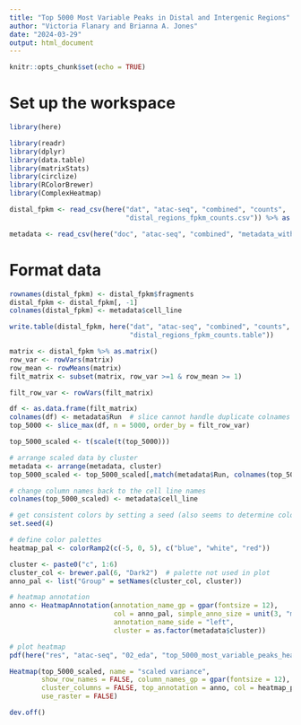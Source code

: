 ```yaml
---
title: "Top 5000 Most Variable Peaks in Distal and Intergenic Regions"
author: "Victoria Flanary and Brianna A. Jones"
date: "2024-03-29"
output: html_document
---
```


```r
knitr::opts_chunk$set(echo = TRUE)
```

# Set up the workspace
```r
library(here)
```

```r
library(readr)
library(dplyr)
library(data.table)
library(matrixStats)
library(circlize)
library(RColorBrewer)
library(ComplexHeatmap)
```

```r
distal_fpkm <- read_csv(here("dat", "atac-seq", "combined", "counts",
                             "distal_regions_fpkm_counts.csv")) %>% as.data.frame()
```

```r
metadata <- read_csv(here("doc", "atac-seq", "combined", "metadata_with_clusters.csv"))
```

# Format data
```r
rownames(distal_fpkm) <- distal_fpkm$fragments
distal_fpkm <- distal_fpkm[, -1]
colnames(distal_fpkm) <- metadata$cell_line
```

```r
write.table(distal_fpkm, here("dat", "atac-seq", "combined", "counts", 
                              "distal_regions_fpkm_counts.table"))
```

```r
matrix <- distal_fpkm %>% as.matrix()
row_var <- rowVars(matrix)
row_mean <- rowMeans(matrix)
filt_matrix <- subset(matrix, row_var >=1 & row_mean >= 1)
```

```r
filt_row_var <- rowVars(filt_matrix)
```

```r
df <- as.data.frame(filt_matrix)
colnames(df) <- metadata$Run  # slice cannot handle duplicate colnames
top_5000 <- slice_max(df, n = 5000, order_by = filt_row_var)
```

```r
top_5000_scaled <- t(scale(t(top_5000)))
```

```r
# arrange scaled data by cluster
metadata <- arrange(metadata, cluster)
top_5000_scaled <- top_5000_scaled[,match(metadata$Run, colnames(top_5000_scaled))]

# change column names back to the cell line names
colnames(top_5000_scaled) <- metadata$cell_line
```

```r
# get consistent colors by setting a seed (also seems to determine colors?)
set.seed(4)

# define color palettes
heatmap_pal <- colorRamp2(c(-5, 0, 5), c("blue", "white", "red"))

cluster <- paste0("c", 1:6)
cluster_col <- brewer.pal(6, "Dark2")  # palette not used in plot
anno_pal <- list("Group" = setNames(cluster_col, cluster))

# heatmap annotation
anno <- HeatmapAnnotation(annotation_name_gp = gpar(fontsize = 12),
                          col = anno_pal, simple_anno_size = unit(3, "mm"),
                          annotation_name_side = "left",
                          cluster = as.factor(metadata$cluster))

# plot heatmap
pdf(here("res", "atac-seq", "02_eda", "top_5000_most_variable_peaks_heatmap.pdf"))

Heatmap(top_5000_scaled, name = "scaled variance",
        show_row_names = FALSE, column_names_gp = gpar(fontsize = 12),
        cluster_columns = FALSE, top_annotation = anno, col = heatmap_pal,
        use_raster = FALSE)

dev.off()
```
